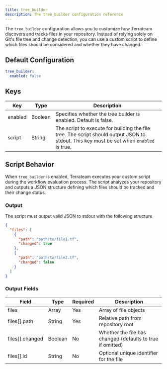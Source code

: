 ```yaml
---
title: tree_builder
description: The tree_builder configuration reference
---
```


The `tree_builder` configuration allows you to customize how Terrateam discovers and tracks files in your repository. Instead of relying solely on Git's file tree and change detection, you can use a custom script to define which files should be considered and whether they have changed.

## Default Configuration

```yaml
tree_builder:
  enabled: false
```

## Keys

| Key | Type | Description |
| --- | --- | --- |
| enabled | Boolean | Specifies whether the tree builder is enabled. Default is false. |
| script | String | The script to execute for building the file tree. The script should output JSON to stdout. This key must be set when `enabled` is true. |

## Script Behavior

When `tree_builder` is enabled, Terrateam executes your custom script during the workflow evaluation process. The script analyzes your repository and outputs a JSON structure defining which files should be tracked and their change status.

### Output

The script must output valid JSON to stdout with the following structure

```json
{
  "files": [
    {
      "path": "path/to/file1.tf",
      "changed": true
    },
    {
      "path": "path/to/file2.tf", 
      "changed": false
    }
  ]
}
```

### Output Fields

| Field | Type | Required | Description |
| --- | --- | --- | --- |
| files | Array | Yes | Array of file objects |
| files[].path | String | Yes | Relative path from repository root |
| files[].changed | Boolean | No | Whether the file has changed (defaults to true if omitted) |
| files[].id | String | No | Optional unique identifier for the file |
